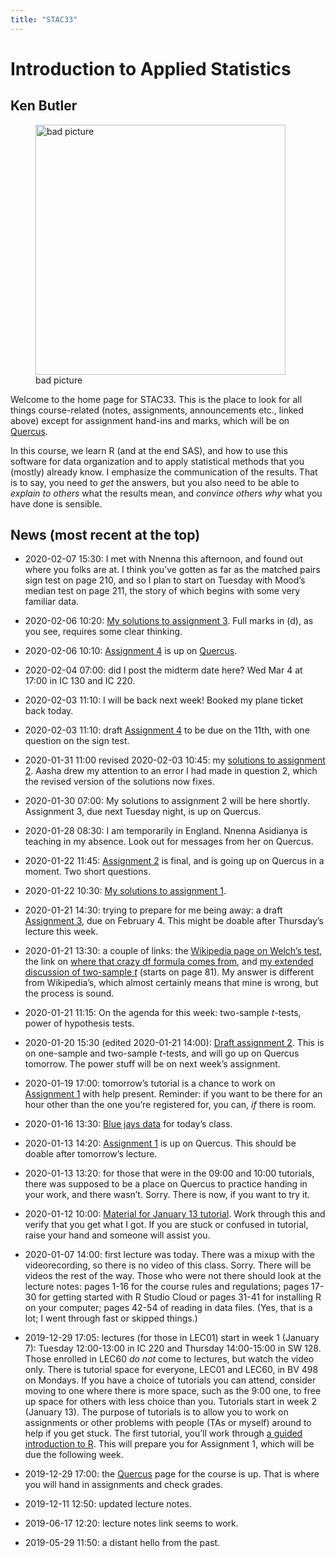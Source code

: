 ```yaml
---
title: "STAC33"
---
```


#  Introduction to Applied Statistics

## Ken Butler

![bad picture](ken.jpg){width=400px}

Welcome to the home page for STAC33. This is the place to look for all things course-related (notes, assignments, announcements etc., linked above) except for assignment hand-ins and marks, which will be on [Quercus](http://q.utoronto.ca).

In this course, we learn R (and at the end SAS), and how to use this software for data organization and to apply statistical methods that you (mostly) already know. I emphasize the communication of the results. That is to say, you need to *get* the answers, but you also need to be able to *explain to others* what the results mean, and *convince others why* what you have done is sensible.


## News (most recent at the top)

- 2020-02-07 15:30: I met with Nnenna this afternoon, and found out where you folks are at. I think you've gotten as far as the matched pairs sign test on page 210, and so I plan to start on Tuesday with Mood's median test on page 211, the story of which begins with some very familiar data. 

- 2020-02-06 10:20: [My solutions to assignment 3](a3-c33.pdf). Full marks in (d), as you see, requires some clear thinking.

- 2020-02-06 10:10: [Assignment 4](a4-c33.pdf) is up on [Quercus](https://q.utoronto.ca/courses/135550/assignments/293645).

- 2020-02-04 07:00: did I post the midterm date here? Wed Mar 4 at 17:00 in IC 130 and IC 220.

- 2020-02-03 11:10: I will be back next week! Booked my plane ticket back today.

- 2020-02-03 11:10: draft [Assignment 4](a4-c33.pdf) to be due on the 11th, with one question on the sign test.

- 2020-01-31 11:00 revised 2020-02-03 10:45: my [solutions to assignment 2](a2-c33.pdf). Aasha drew my attention to an error I had made in question 2, which the revised version of the solutions now fixes.

- 2020-01-30 07:00: My solutions to assignment 2 will be here shortly. Assignment 3, due next Tuesday night, is up on Quercus.

- 2020-01-28 08:30: I am temporarily in England. Nnenna Asidianya is teaching in my absence. Look out for messages from her on Quercus.

- 2020-01-22 11:45: [Assignment 2](a2-c33.pdf) is final, and is going up on Quercus in a moment. Two short questions.

- 2020-01-22 10:30: [My solutions to assignment 1](a1-c33.pdf).

- 2020-01-21 14:30: trying to prepare for me being away: a draft [Assignment 3](a3-c33.pdf), due on February 4. This might be doable after Thursday's lecture this week.

- 2020-01-21 13:30: a couple of links: the [Wikipedia page on Welch's test](https://en.wikipedia.org/wiki/Welch%27s_t-test), the link on [where that crazy df formula comes from](https://en.wikipedia.org/wiki/Welch%E2%80%93Satterthwaite_equation), and [my extended discussion of two-sample $t$](http://ritsokiguess.site/STAC32/pasi-sas.pdf) (starts on page 81). My answer is different from Wikipedia's, which almost certainly means that mine is wrong, but the process is sound.

- 2020-01-21 11:15: On the agenda for this week: two-sample $t$-tests, power of hypothesis tests.

- 2020-01-20 15:30 (edited 2020-01-21 14:00): [Draft assignment 2](a2-c33.pdf). This is on one-sample and two-sample $t$-tests, and will go up on Quercus tomorrow. The power stuff will be on next week's assignment.

- 2020-01-19 17:00: tomorrow's tutorial is a chance to work on [Assignment 1](a1-c33.pdf) with help present. Reminder: if you want to be there for an hour other than the one you're registered for, you can, *if* there is room. 

- 2020-01-16 13:30: [Blue jays data](jays15-home.csv) for today's class.

- 2020-01-13 14:20: [Assignment 1](a1-c33.pdf) is up on Quercus. This should be doable after tomorrow's lecture. 

- 2020-01-13 13:20: for those that were in the 09:00 and 10:00 tutorials, there was supposed to be a place on Quercus to practice handing in your work, and there wasn't. Sorry. There is now, if you want to try it.

- 2020-01-12 10:00: [Material for January 13 tutorial](a0.pdf). Work through this and verify that you get what I got. If you are stuck or confused in tutorial, raise your hand and someone will assist you.

- 2020-01-07 14:00: first lecture was today. There was a mixup with the videorecording, so there is no video of this class. Sorry. There will be videos the rest of the way. Those who were not there should look at the lecture notes: pages 1-16 for the course rules and regulations; pages 17-30 for getting started with R Studio Cloud or pages 31-41 for installing R on your computer; pages 42-54 of reading in data files. (Yes, that is a lot; I went through fast or skipped things.)

- 2019-12-29 17:05: lectures (for those in LEC01) start in week 1 (January 7): Tuesday 12:00-13:00 in IC 220 and Thursday 14:00-15:00 in SW 128. Those enrolled in LEC60 *do not* come to lectures, but watch the video only. There is tutorial space for everyone, LEC01 and LEC60, in BV 498 on Mondays. If you have a choice of tutorials you can attend, consider moving to one where there is more space, such as the 9:00 one, to free up space for others with less choice than you. Tutorials start in week 2 (January 13). The purpose of tutorials is to allow you to work on assignments or other problems with people (TAs or myself) around to help if you get stuck. The first tutorial, you'll work through [a guided introduction to R](a0.pdf). This will prepare you for Assignment 1, which will be due the following week.

- 2019-12-29 17:00: the [Quercus](http://q.utoronto.ca) page for the course is up. That is where you will hand in assignments and check grades.

- 2019-12-11 12:50: updated lecture notes.

- 2019-06-17 12:20: lecture notes link seems to work.

- 2019-05-29 11:50: a distant hello from the past.
